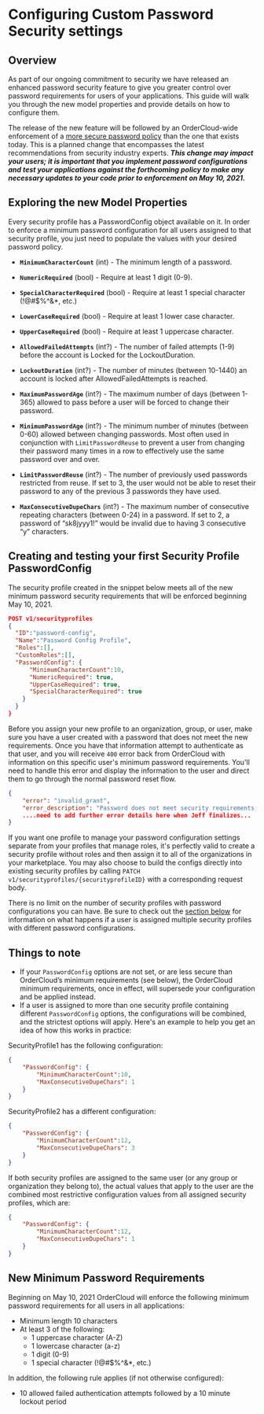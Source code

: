 # Configuring Custom Password Security settings

## Overview

 As part of our ongoing commitment to security we have released an enhanced password security feature to give you greater control over password requirements for users of your applications. This guide will walk you through the new model properties and provide details on how to configure them.

The release of the new feature will be followed by an OrderCloud-wide enforcement of a [more secure password policy](#new-minimum-password-requirements) than the one that exists today. This is a planned change that encompasses the latest recommendations from security industry experts. ***This change may impact your users; it is important that you implement password configurations and test your applications against the forthcoming policy to make any necessary updates to your code prior to enforcement on May 10, 2021.***

## Exploring the new Model Properties

Every security profile has a PasswordConfig object available on it. In order to enforce a minimum password configuration for all users assigned to that security profile, you just need to populate the values with your desired password policy.

-   **`MinimumCharacterCount`** (int) - The minimum length of a password.
    
-   **`NumericRequired`** (bool) - Require at least 1 digit (0-9).
    
-   **`SpecialCharacterRequired`** (bool) - Require at least 1 special character (!@#$%^&*, etc.)
    
-   **`LowerCaseRequired`** (bool) - Require at least 1 lower case character.
    
-   **`UpperCaseRequired`** (bool) - Require at least 1 uppercase character.
    
-   **`AllowedFailedAttempts`** (int?) - The number of failed attempts (1-9) before the account is Locked for the LockoutDuration.
    
-   **`LockoutDuration`** (int?) - The number of minutes (between 10-1440) an account is locked after AllowedFailedAttempts is reached.
    
-   **`MaximumPasswordAge`** (int?) - The maximum number of days (between 1-365) allowed to pass before a user will be forced to change their password.
    
-   **`MinimumPasswordAge`** (int?) - The minimum number of minutes (between 0-60) allowed between changing passwords. Most often used in conjunction with `LimitPasswordReuse` to prevent a user from changing their password many times in a row to effectively use the same password over and over.
    
-   **`LimitPasswordReuse`** (int?) - The number of previously used passwords restricted from reuse. If set to 3, the user would not be able to reset their password to any of the previous 3 passwords they have used.
    
-   **`MaxConsecutiveDupeChars`** (int?) - The maximum number of consecutive repeating characters (between 0-24) in a password. If set to 2, a password of “sk8jyyy1!” would be invalid due to having 3 consecutive “y” characters.
    

## Creating and testing your first Security Profile PasswordConfig

The security profile created in the snippet below meets all of the new minimum password security requirements that will be enforced beginning May 10, 2021. 
```json
POST v1/securityprofiles
{
  "ID":"password-config",
  "Name":"Password Config Profile",
  "Roles":[],
  "CustomRoles":[],
  "PasswordConfig": {
      "MinimumCharacterCount":10,
      "NumericRequired": true,
      "UpperCaseRequired": true,
      "SpecialCharacterRequired": true
    }
  }
}
```
Before you assign your new profile to an organization, group, or user, make sure you have a user created with a password that does not meet the new requirements. Once you have that information attempt to authenticate as that user, and you will receive `400` error back from OrderCloud with information on this specific user's minimum password requirements. You'll need to handle this error and display the information to the user and direct them to go through the normal password reset flow.
```json
{
	"error": "invalid_grant",
	"error_description": "Password does not meet security requirements."
	....need to add further error details here when Jeff finalizes...
}
```

If you want one profile to manage your password configuration settings separate from your profiles that manage roles, it's perfectly valid to create a security profile without roles and then assign it to all of the organizations in your marketplace. You may also choose to build the configs directly into existing security profiles by calling `PATCH v1/securityprofiles/{securityprofileID}` with a corresponding request body. 

There is no limit on the number of security profiles with password configurations you can have. Be sure to check out the [section below](#things-to-note) for information on what happens if a user is assigned multiple security profiles with different password configurations.


  

## Things to note

 -   If your `PasswordConfig` options are not set, or are less secure than OrderCloud’s minimum requirements (see below), the OrderCloud minimum requirements, once in effect, will supersede your configuration and be applied instead.
 -   If a user is assigned to more than one security profile containing different `PasswordConfig` options, the configurations will be combined, and the strictest options will apply. Here's an example to help you get an idea of how this works in practice:

SecurityProfile1 has the following configuration: 
```json
{
    "PasswordConfig": {
	    "MinimumCharacterCount":10,
	    "MaxConsecutiveDupeChars": 1
	} 
}
```
SecurityProfile2 has a different configuration:
	
```json
{
    "PasswordConfig": {
	    "MinimumCharacterCount":12,
	    "MaxConsecutiveDupeChars": 3
	} 
}
```
If both security profiles are assigned to the same user (or any group or organization they belong to), the actual values that apply to the user are the combined most restrictive configuration values from all assigned security profiles, which are:
```json
{
    "PasswordConfig": {
	    "MinimumCharacterCount":12,
	    "MaxConsecutiveDupeChars": 1
	} 
}
```
   
## New Minimum Password Requirements

 Beginning on May 10, 2021 OrderCloud will enforce the following minimum password requirements for all users in all applications:

-   Minimum length 10 characters
-   At least 3 of the following:
	-   1 uppercase character (A-Z)
	-   1 lowercase character (a-z)
	-   1 digit (0-9)
	-   1 special character (!@#$%^&*, etc.)
    
In addition, the following rule applies (if not otherwise configured):
-   10 allowed failed authentication attempts followed by a 10 minute lockout period
